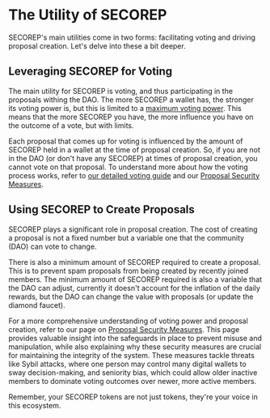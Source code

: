 # The Utility of SECOREP

SECOREP's main utilities come in two forms: facilitating voting and driving proposal creation. Let's delve into these a bit deeper.

## Leveraging SECOREP for Voting

The main utility for SECOREP is voting, and thus participating in the proposals withing the DAO. The more SECOREP a wallet has, the stronger its voting power is, but this is limited to a [maximum voting power](/proposals/security-measures#voting-power). This means that the more SECOREP you have, the more influence you have on the outcome of a vote, but with limits.

Each proposal that comes up for voting is influenced by the amount of SECOREP held in a wallet at the time of proposal creation. So, if you are not in the DAO (or don't have any SECOREP) at times of proposal creation, you cannot vote on that proposal. To understand more about how the voting process works, refer to [our detailed voting guide](/proposals/voting) and our [Proposal Security Measures](/proposals/security-measures).

## Using SECOREP to Create Proposals

SECOREP plays a significant role in proposal creation. The cost of creating a proposal is not a fixed number but a variable one that the community (DAO) can vote to change.

There is also a minimum amount of SECOREP required to create a proposal. This is to prevent spam proposals from being created by recently joined members. The minimum amount of SECOREP required is also a variable that the DAO can adjust, currently it doesn't account for the inflation of the daily rewards, but the DAO can change the value with proposals (or update the diamond faucet).

For a more comprehensive understanding of voting power and proposal creation, refer to our page on [Proposal Security Measures](/proposals/security-measures). This page provides valuable insight into the safeguards in place to prevent misuse and manipulation, while also explaining why these security measures are crucial for maintaining the integrity of the system. These measures tackle threats like Sybil attacks, where one person may control many digital wallets to sway decision-making, and seniority bias, which could allow older inactive members to dominate voting outcomes over newer, more active members.

Remember, your SECOREP tokens are not just tokens, they're your voice in this ecosystem.
